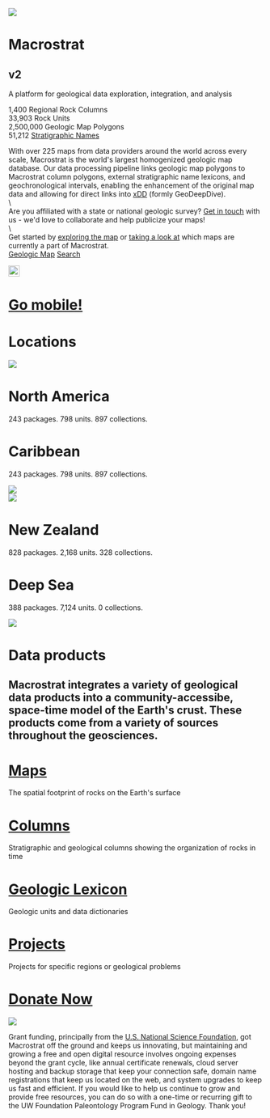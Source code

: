 
<div id="total">

[//]: # "Nav Bar"
<Navbar></Navbar>

<div class="body">


[//]: # "Start Page" 
<div class="start-card card">
  <Image className="cover-img back-img" src="cover_large.jpg"></Image>
  <div class="text">
    <span class="start-header">
      <h1 id="main-title" class="big">Macrostrat<h2 class="version">v2</h2></h1>
    </span>
    <p class="big-text">A platform for geological data exploration, integration, and analysis</p>
    <div class="stats">
      <div class="stat">
        <span class="top-stat" id="n_columns">1,400</span>
        <span class="top-stat-label">Regional Rock Columns</span>
      </div>
      <div class="stat">
        <span class="top-stat" id="n_units">33,903</span>
        <span class="top-stat-label">Rock Units</span>
      </div>
      <div class="stat">
        <span class="top-stat" id="n_polys">2,500,000</span>
        <span class="top-stat-label">Geologic Map Polygons</span>
      </div>
      <div class="stat">
        <span class="top-stat" id="n_names">51,212</span>
        <span class="top-stat-label"><a href="Macrostrat_strat_names.html" target="_blank">Stratigraphic Names</a></span>
      </div>
    </div>
  </div>
</div>

[//]: # "Map Interface"
<div class="map-card card">
  <p>
    <div class="map-element">With over 225 maps from data providers around the world across every scale, Macrostrat is the world's largest homogenized geologic map database. Our data processing pipeline links geologic map polygons to Macrostrat column polygons, external stratigraphic name lexicons, and geochronological intervals, enabling the enhancement of the original map data and allowing for direct links into <a href="https://xdd.wisc.edu" target="_blank">xDD</a> (formly GeoDeepDive).</div>
    \
    <div class="map-element">Are you affiliated with a state or national geologic survey? <a href="mailto:contact@macrostrat.org?Subject=Geologic%20Map%20Collaboration">Get in touch</a> with us - we'd love to collaborate and help publicize your maps!</div>
    \
    <div class="map-element"> Get started by <a href="/map">exploring the map</a> or <a href="/map/sources">taking a look at</a> which maps are currently a part of Macrostrat.</div>
    <div class="buttons1">
      <a type="button" class="btn" href="/map/#3/40.78/-94.13">Geologic Map</a>
      <a type="button" class="btn" href="/sift/#/">Search</a>
    </div>
  </p>
</div>

[//]: # "Mobile"
<div class="mobile-card card">
  <Image src="rockd.jpg" width="22px" className="rockd-png"></Image>
  <h1><a href="https://rockd.org" target="_blank">Go mobile!</a></h1>
</div>

[//]: # "Locations"
<div class="header">
  <h1>Locations</h1>
</div>
<div class="locations-card card">
  <div class="location">
    <Image className="card-image top" src="north_america_med.jpg"></Image>
    <div class="location-text">
      <h1>North America</h1>
      <p>243 packages. 798 units. 897 collections.</p>
    </div>
  </div>
  <div class="location">
    <div class="location-text">
      <h1>Caribbean</h1>
      <p>243 packages. 798 units. 897 collections.</p>
    </div>
    <Image className="card-image" src="caribbean_new_medium.jpg"></Image>
  </div>
  <div class="location">
    <Image className="card-image" src="new_zealand_new_medium.jpg"></Image>
    <div class="location-text">
      <h1>New Zealand</h1>
      <p>828 packages. 2,168 units. 328 collections.</p>
    </div>
  </div>
  <div class="location">
    <div class="location-text">
      <h1>Deep Sea</h1>
      <p>388 packages. 7,124 units. 0 collections.</p>
    </div>
    <Image className="card-image bottom" src="deep_sea_new_medium.jpg"></Image>
  </div>
</div>

[//]: # "Data Products"
<div class="header">
  <h1>Data products</h1>
  <h2>Macrostrat integrates a variety of geological data products into a community-accessibe, space-time model of the Earth's crust. These products come from a variety of sources throughout the geosciences.</h2>
</div>

<div class="card-set">

[//]: # "Maps"
<div class="basic-card left-card">
  <div class="link-title">
    <a href="/maps"><h1>Maps</h1></a>
  </div>
  <p>
    The spatial footprint of rocks on the Earth's surface
  </p>
</div>

[//]: # "Columns"
<div class="basic-card right-card">
  <div class="link-title">
    <a href="/columns"><h1>Columns</h1></a>
  </div>
  <p>
    Stratigraphic and geological columns showing the organization of rocks in time
  </p>
</div>

[//]: # "Geologic Lexicon"
<div class="basic-card left-card">
  <div class="link-title">
    <a href="/lex"><h1>Geologic Lexicon</h1></a>
  </div>
  <p>
    Geologic units and data dictionaries
  </p>
</div>

[//]: # "Projects"
<div class="basic-card right-card">
  <div class="link-title">
    <a href="/projects"><h1>Projects</h1></a>
  </div>
  <p>
    Projects for specific regions or geological problems
  </p>
</div>

</div>


[//]: # "Donate"
<div class="header">
  <a href="https://secure.supportuw.org/give/?id=E0A03FA3-B2A0-431C-83EE-A121A04EEB5D" target="_blank"><h1>Donate Now</h1></a>
</div>
<div class="donate-card card">
  <Image className="back-img donate-img" src="donate_medium.jpg"></Image>
  <p class="donate-text">
    Grant funding, principally from the <a href="http://www.nsf.gov" target="_blank">U.S. National Science Foundation</a>, got Macrostrat off the ground and keeps us innovating, but maintaining and growing a free and open digital resource involves ongoing expenses beyond the grant cycle, like annual certificate renewals, cloud server hosting and backup storage that keep your connection safe, domain name registrations that keep us located on the web, and system upgrades to keep us fast and efficient. If you would like to help us continue to grow and provide free resources, you can do so with a one-time or recurring gift to the UW Foundation Paleontology Program Fund in Geology. Thank you!
  </p>
</div>

</div>

[//]: # "Footer"
<Footer></Footer>

</div>